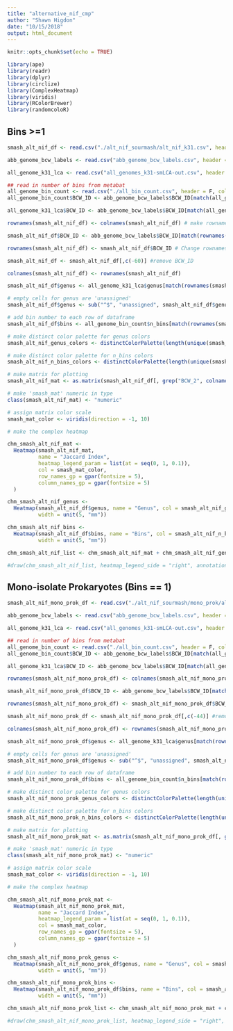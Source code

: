 ```yaml
---
title: "alternative_nif_cmp"
author: "Shawn Higdon"
date: "10/15/2018"
output: html_document
---
```


```r
knitr::opts_chunk$set(echo = TRUE)
```

```r
library(ape)
library(readr)
library(dplyr)
library(circlize)
library(ComplexHeatmap)
library(viridis)
library(RColorBrewer)
library(randomcoloR)
```


## Bins >=1
```r

smash_alt_nif_df <- read.csv("./alt_nif_sourmash/alt_nif_k31.csv", header = T, colClasses = "character", check.names = F) # READ in distance matrix generated from sourmash compare

abb_genome_bcw_labels <- read.csv("abb_genome_bcw_labels.csv", header = T)

all_genome_k31_lca <- read.csv("all_genomes_k31-smLCA-out.csv", header = T) # read in sourmash LCA classification data

## read in number of bins from metabat
all_genome_bin_count <- read.csv("./all_bin_count.csv", header = F, col.names = c("ID", "n_bins"))
all_genome_bin_count$BCW_ID <- abb_genome_bcw_labels$BCW_ID[match(all_genome_bin_count$ID, abb_genome_bcw_labels$ABB_ID)]

all_genome_k31_lca$BCW_ID <- abb_genome_bcw_labels$BCW_ID[match(all_genome_k31_lca$ID, abb_genome_bcw_labels$ABB_ID)]

rownames(smash_alt_nif_df) <- colnames(smash_alt_nif_df) # make rownames equal to colnames

smash_alt_nif_df$BCW_ID <- abb_genome_bcw_labels$BCW_ID[match(rownames(smash_alt_nif_df), abb_genome_bcw_labels$ABB_ID)] # add BCW_ID

rownames(smash_alt_nif_df) <- smash_alt_nif_df$BCW_ID # Change rownames to BCW_IDS

smash_alt_nif_df <- smash_alt_nif_df[,c(-60)] #remove BCW_ID

colnames(smash_alt_nif_df) <- rownames(smash_alt_nif_df)

smash_alt_nif_df$genus <- all_genome_k31_lca$genus[match(rownames(smash_alt_nif_df), all_genome_k31_lca$BCW_ID)] # add genus assignment to each row of dataframe

# empty cells for genus are 'unassigned'
smash_alt_nif_df$genus <- sub("^$", "unassigned", smash_alt_nif_df$genus)

# add bin number to each row of dataframe
smash_alt_nif_df$bins <- all_genome_bin_count$n_bins[match(rownames(smash_alt_nif_df), all_genome_bin_count$BCW_ID)] 

# make distinct color palette for genus colors
smash_alt_nif_genus_colors <- distinctColorPalette(length(unique(smash_alt_nif_df$genus)))

# make distinct color palette for n_bins colors
smash_alt_nif_n_bins_colors <- distinctColorPalette(length(unique(smash_alt_nif_df$bins)))

# make matrix for plotting
smash_alt_nif_mat <- as.matrix(smash_alt_nif_df[, grep("BCW_2", colnames(smash_alt_nif_df), rownames(smash_alt_nif_df))])

# make 'smash_mat' numeric in type
class(smash_alt_nif_mat) <- "numeric"

# assign matrix color scale
smash_mat_color <- viridis(direction = -1, 10)

# make the complex heatmap

chm_smash_alt_nif_mat <- 
  Heatmap(smash_alt_nif_mat,
          name = "Jaccard Index",
          heatmap_legend_param = list(at = seq(0, 1, 0.1)),
          col = smash_mat_color,
          row_names_gp = gpar(fontsize = 5),
          column_names_gp = gpar(fontsize = 5)
  )

chm_smash_alt_nif_genus <- 
  Heatmap(smash_alt_nif_df$genus, name = "Genus", col = smash_alt_nif_genus_colors, 
          width = unit(5, "mm"))

chm_smash_alt_nif_bins <- 
  Heatmap(smash_alt_nif_df$bins, name = "Bins", col = smash_alt_nif_n_bins_colors, 
          width = unit(5, "mm"))

chm_smash_alt_nif_list <- chm_smash_alt_nif_mat + chm_smash_alt_nif_genus + chm_smash_alt_nif_bins

#draw(chm_smash_alt_nif_list, heatmap_legend_side = "right", annotation_legend_side = "right")
```


## Mono-isolate Prokaryotes (Bins == 1)
```r

smash_alt_nif_mono_prok_df <- read.csv("./alt_nif_sourmash/mono_prok/alt_nif_mono_prok_k31.csv", header = T, colClasses = "character", check.names = F) # READ in distance matrix generated from sourmash compare

abb_genome_bcw_labels <- read.csv("abb_genome_bcw_labels.csv", header = T)

all_genome_k31_lca <- read.csv("all_genomes_k31-smLCA-out.csv", header = T) # read in sourmash LCA classification data

## read in number of bins from metabat
all_genome_bin_count <- read.csv("./all_bin_count.csv", header = F, col.names = c("ID", "n_bins"))
all_genome_bin_count$BCW_ID <- abb_genome_bcw_labels$BCW_ID[match(all_genome_bin_count$ID, abb_genome_bcw_labels$ABB_ID)]

all_genome_k31_lca$BCW_ID <- abb_genome_bcw_labels$BCW_ID[match(all_genome_k31_lca$ID, abb_genome_bcw_labels$ABB_ID)]

rownames(smash_alt_nif_mono_prok_df) <- colnames(smash_alt_nif_mono_prok_df) # make rownames equal to colnames

smash_alt_nif_mono_prok_df$BCW_ID <- abb_genome_bcw_labels$BCW_ID[match(rownames(smash_alt_nif_mono_prok_df), abb_genome_bcw_labels$ABB_ID)] # add BCW_ID

rownames(smash_alt_nif_mono_prok_df) <- smash_alt_nif_mono_prok_df$BCW_ID # Change rownames to BCW_IDS

smash_alt_nif_mono_prok_df <- smash_alt_nif_mono_prok_df[,c(-44)] #remove BCW_ID

colnames(smash_alt_nif_mono_prok_df) <- rownames(smash_alt_nif_mono_prok_df)

smash_alt_nif_mono_prok_df$genus <- all_genome_k31_lca$genus[match(rownames(smash_alt_nif_mono_prok_df), all_genome_k31_lca$BCW_ID)] # add genus assignment to each row of dataframe

# empty cells for genus are 'unassigned'
smash_alt_nif_mono_prok_df$genus <- sub("^$", "unassigned", smash_alt_nif_mono_prok_df$genus)

# add bin number to each row of dataframe
smash_alt_nif_mono_prok_df$bins <- all_genome_bin_count$n_bins[match(rownames(smash_alt_nif_mono_prok_df), all_genome_bin_count$BCW_ID)] 

# make distinct color palette for genus colors
smash_alt_nif_mono_prok_genus_colors <- distinctColorPalette(length(unique(smash_alt_nif_mono_prok_df$genus)))

# make distinct color palette for n_bins colors
smash_alt_nif_mono_prok_n_bins_colors <- distinctColorPalette(length(unique(smash_alt_nif_mono_prok_df$bins)))

# make matrix for plotting
smash_alt_nif_mono_prok_mat <- as.matrix(smash_alt_nif_mono_prok_df[, grep("BCW_2", colnames(smash_alt_nif_mono_prok_df), rownames(smash_alt_nif_mono_prok_df))])

# make 'smash_mat' numeric in type
class(smash_alt_nif_mono_prok_mat) <- "numeric"

# assign matrix color scale
smash_mat_color <- viridis(direction = -1, 10)

# make the complex heatmap

chm_smash_alt_nif_mono_prok_mat <- 
  Heatmap(smash_alt_nif_mono_prok_mat,
          name = "Jaccard Index",
          heatmap_legend_param = list(at = seq(0, 1, 0.1)),
          col = smash_mat_color,
          row_names_gp = gpar(fontsize = 5),
          column_names_gp = gpar(fontsize = 5)
  )

chm_smash_alt_nif_mono_prok_genus <- 
  Heatmap(smash_alt_nif_mono_prok_df$genus, name = "Genus", col = smash_alt_nif_mono_prok_genus_colors, 
          width = unit(5, "mm"))

chm_smash_alt_nif_mono_prok_bins <- 
  Heatmap(smash_alt_nif_mono_prok_df$bins, name = "Bins", col = smash_alt_nif_mono_prok_n_bins_colors, 
          width = unit(5, "mm"))

chm_smash_alt_nif_mono_prok_list <- chm_smash_alt_nif_mono_prok_mat + chm_smash_alt_nif_mono_prok_genus + chm_smash_alt_nif_mono_prok_bins

#draw(chm_smash_alt_nif_mono_prok_list, heatmap_legend_side = "right", annotation_legend_side = "right")
```




